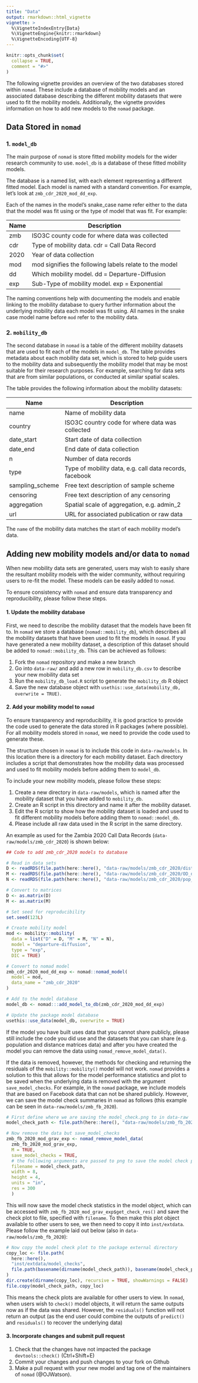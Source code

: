 ```yaml
---
title: "Data"
output: rmarkdown::html_vignette
vignette: >
  %\VignetteIndexEntry{Data}
  %\VignetteEngine{knitr::rmarkdown}
  %\VignetteEncoding{UTF-8}
---
```


```r
knitr::opts_chunk$set(
  collapse = TRUE,
  comment = "#>"
)
```

The following vignette provides an overview of the two databases stored within
`nomad`. These include a database of mobility models and an associated database
describing the different mobility datasets that were used to fit the mobility
models. Additionally, the vignette provides information on how to add new models
to the `nomad` package.

## Data Stored in `nomad`

### 1. `model_db`

The main purpose of `nomad` is store fitted mobility models for the wider research
community to use. `model_db` is a database of these fitted mobility models. 

The database is a named list, with each element representing a different fitted
model. Each model is named with a standard convention. For example, let's look at
`zmb_cdr_2020_mod_dd_exp`. 

Each of the names in the model's snake_case name refer either to the data that
the model was fit using or the type of model that was fit. For example:

Name | Description
------------- | -------------
zmb | ISO3C county code for where data was collected
cdr | Type of mobility data. cdr = Call Data Record
2020 | Year of data collection
mod | mod signifies the following labels relate to the model
dd | Which mobility model. dd = Departure-Diffusion
exp | Sub-Type of mobility model. exp = Exponential

The naming conventions help with documenting the models and enable linking
to the mobility database to query further information about the underlying
mobility data each model was fit using. All names in the snake case model name
before `mod` refer to the mobility data.

### 2. `mobility_db`

The second database in `nomad` is a table of the different mobility datasets
that are used to fit each of the models in `model_db`. The table provides
metadata about each mobility data set, which is stored to help guide users 
to the mobility data and subsequently the mobility model that may be most
suitable for their research purposes. For example, searching for data sets that
are from similar populations, or conducted at similar spatial scales. 

The table provides the following information about the mobility datasets: 

Name | Description
---- | -----------
name | Name of mobility data
country | ISO3C country code for where data was collected
date_start | Start date of data collection
date_end | End date of data collection
n | Number of data records
type | Type of mobility data, e.g. call data records, facebook
sampling_scheme | Free text description of sample scheme
censoring | Free text description of any censoring
aggregation | Spatial scale of aggregation, e.g. admin_2
url | URL for associated publication or raw data

The `name` of the mobility data matches the start of each mobility model's data. 

## Adding new mobility models and/or data to `nomad`

When new mobility data sets are generated, users may wish to easily share the 
resultant mobility models with the wider community, without requiring users to 
re-fit the model. These models can be easily added to `nomad`. 

To ensure consistency with `nomad` and ensure data transparency and
reproducibility, please follow these steps.

#### 1. Update the mobility database 

First, we need to describe the mobility dataset that the models have been fit to. 
In `nomad` we store a database (`nomad::mobility_db`), which describes all the 
mobility datasets that have been used to fit the models in `nomad`. If you have 
generated a new mobility dataset, a description of this dataset should be added
to `nomad::mobility_db`. This can be achieved as follows:

1. Fork the `nomad` repository and make a new branch
2. Go into `data-raw/` and add a new row in `mobility_db.csv` to describe your new mobility data set
3. Run the `mobility_db_load.R` script to generate the `mobility_db` R object
4. Save the new database object with `usethis::use_data(mobility_db, overwrite = TRUE)`.

#### 2. Add your mobility model to `nomad`

To ensure transparency and reproducibility, it is good practice to provide the
code used to generate the data stored in R packages (where possible). For all 
mobility models stored in `nomad`, we need to provide the code used to generate
these. 

The structure chosen in `nomad` is to include this code in `data-raw/models`. In
this location there is a directory for each mobility dataset. Each directory 
includes a script that demonstrates how the mobility data was processed and used
to fit mobility models before adding them to `model_db`.

To include your new mobility models, please follow these steps:

1. Create a new directory in `data-raw/models`, which is named after the mobility
dataset that you have added to `mobility_db`.
2. Create an R script in this directory and name it after the mobility dataset. 
3. Edit the R script to show how the mobility dataset is loaded and used to fit 
different mobility models before adding them to `nomad::model_db`. 
4. Please include all raw data used in the R script in the same directory.

An example as used for the Zambia 2020 Call Data Records (`data-raw/models/zmb_cdr_2020`)
is shown below:

```r
## Code to add zmb_cdr_2020 models to database

# Read in data sets
D <- readRDS(file.path(here::here(), "data-raw/models/zmb_cdr_2020/dist_data.rds"))
M <- readRDS(file.path(here::here(), "data-raw/models/zmb_cdr_2020/OD_data_diag.rds"))
N <- readRDS(file.path(here::here(), "data-raw/models/zmb_cdr_2020/pop_data.rds"))

# Convert to matrices
D <- as.matrix(D)
M <- as.matrix(M)

# Set seed for reproducibility
set.seed(123L)

# Create mobility model
mod <- mobility::mobility(
  data = list("D" = D, "M" = M, "N" = N),
  model = "departure-diffusion",
  type = "exp",
  DIC = TRUE)

# Convert to nomad model
zmb_cdr_2020_mod_dd_exp <- nomad::nomad_model(
  model = mod,
  data_name = "zmb_cdr_2020"
)

# Add to the model database
model_db <- nomad:::add_model_to_db(zmb_cdr_2020_mod_dd_exp)

# Update the package model database
usethis::use_data(model_db, overwrite = TRUE)
```

If the model you have built uses data that you cannot share publicly, please
still include the code you did use and the datasets that you can share (e.g. 
population and distance matrices data) and after you have created the model
you can remove the data using `nomad_remove_model_data()`. 

If the data is removed, however, the methods for checking and returning the
residuals of the `mobility::mobility()` model will not work. `nomad` provides
a solution to this that allows for the model performance statistics and plot
to be saved when the underlying data is removed with the argument
`save_model_checks`. For example, in the `nomad` package, we include models
that are based on Facebook data that can not be shared publicly. However, we 
can save the model check summaries in `nomad` as follows (this example can 
be seen in `data-raw/models/zmb_fb_2020`).

```r
# First define where we are saving the model_check.png to in data-raw
model_check_path <- file.path(here::here(), "data-raw/models/zmb_fb_2020/model_check.png")

# Now remove the data but save_model_checks
zmb_fb_2020_mod_grav_exp <- nomad_remove_model_data(
  zmb_fb_2020_mod_grav_exp,
  M = TRUE,
  save_model_checks = TRUE,
  # the following arguments are passed to png to save the model check plot
  filename = model_check_path,
  width = 8, 
  height = 4, 
  units = "in", 
  res = 300
  )

```

This will now save the model check statistics in the model object, which can be 
accessed with `zmb_fb_2020_mod_grav_exp$get_check_res()` and save the check plot
to file, specified with `filename`. To then make this plot object available to 
other users to see, we then need to copy it into `inst/extdata`. Please follow
the example laid out below (also in `data-raw/models/zmb_fb_2020`):

```r
# Now copy the model check plot to the package external directory
copy_loc <- file.path(
  here::here(),
  "inst/extdata/model_checks",
  file.path(basename(dirname(model_check_path)), basename(model_check_path))
)
dir.create(dirname(copy_loc), recursive = TRUE, showWarnings = FALSE)
file.copy(model_check_path, copy_loc)
```

This means the check plots are available for other users to view. In `nomad`, 
when users wish to `check()` model objects, it will return the same outputs now
as if the data was shared. However, the `residuals()` function will not return
an output (as the end user could combine the outputs of `predict()` and 
`residuals()` to recover the underlying data)

#### 3. Incorporate changes and submit pull request

1. Check that the changes have not impacted the package `devtools::check()` (Ctrl+Shift+E)
2. Commit your changes and push changes to your fork on Github
3. Make a pull request with your new model and tag one of the maintainers of 
`nomad` (@OJWatson).


